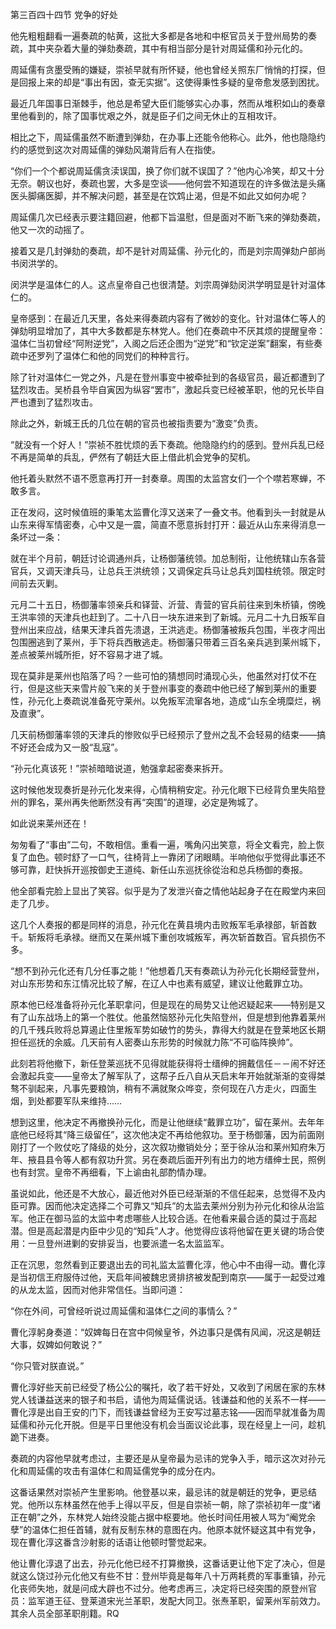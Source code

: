 

第三百四十四节 党争的好处

他先粗粗翻看一遍奏疏的帖黄，这批大多都是各地和中枢官员关于登州局势的奏疏，其中夹杂着大量的弹劾奏疏，其中有相当部分是针对周延儒和孙元化的。

周延儒有贪墨受贿的嫌疑，崇祯早就有所怀疑，他也曾经关照东厂悄悄的打探，但是回报上来的却是“事出有因，查无实据”。这使得秉性多疑的皇帝愈发感到困扰。

最近几年国事日渐棘手，他总是希望大臣们能够实心办事，然而从堆积如山的奏章里他看到的，除了国事忧艰之外，就是臣子们之间无休止的互相攻讦。

相比之下，周延儒虽然不断遭到弹劾，在办事上还能令他称心。此外，他也隐隐约约的感觉到这次对周延儒的弹劾风潮背后有人在指使。

“你们一个个都说周延儒贪渎误国，换了你们就不误国了？”他内心冷笑，却又十分无奈。朝议也好，奏疏也罢，大多是空谈――他何尝不知道现在的许多做法是头痛医头脚痛医脚，并不解决问题，甚至是在饮鸩止渴，但是不如此又如何办呢？

周延儒几次已经表示要注籍回避，他都下旨温慰，但是面对不断飞来的弹劾奏疏，他又一次的动摇了。

接着又是几封弹劾的奏疏，却不是针对周延儒、孙元化的，而是刘宗周弹劾户部尚书闵洪学的。

闵洪学是温体仁的人。这点皇帝自己也很清楚。刘宗周弹劾闵洪学明显是针对温体仁的。

皇帝感到：在最近几天里，各处来得奏疏内容有了微妙的变化。针对温体仁等人的弹劾明显增加了，其中大多数都是东林党人。他们在奏疏中不厌其烦的提醒皇帝：温体仁当初曾经“阿附逆党”，入阁之后还企图为“逆党”和“钦定逆案”翻案，有些奏疏中还罗列了温体仁和他的同党们的种种言行。

除了针对温体仁一党之外，凡是在登州事变中被牵扯到的各级官员，最近都遭到了猛烈攻击。吴桥县令毕自寅因为纵容“罢市”，激起兵变已经被革职，他的兄长毕自严也遭到了猛烈攻击。

除此之外，新城王氏的几位在朝的官员也被指责要为“激变”负责。

“就没有一个好人！”崇祯不胜忧烦的丢下奏疏。他隐隐约约的感到。登州兵乱已经不再是简单的兵乱，俨然有了朝廷大臣上借此机会党争的契机。

他托着头默然不语不愿意再打开一封奏章。周围的太监宫女们一个个噤若寒蝉，不敢多言。

正在发闷，这时候值班的秉笔太监曹化淳又送来了一叠文书。他看到头一封就是从山东来得军情密奏，心中又是一震，简直不愿意拆封打开：最近从山东来得消息一条坏过一条：

就在半个月前，朝廷讨论调通州兵，让杨御藩统领。加总制衔，让他统辖山东各营官兵，又调天津兵马，让总兵王洪统领；又调保定兵马让总兵刘国柱统领。限定时间前去灭剿。

元月二十五日，杨御藩率领亲兵和铎营、沂营、青营的官兵前往来到朱桥镇，傍晚王洪率领的天津兵也赶到了。二十八日一块东进来到了新城。元月二十九日叛军自登州出来应战，结果天津兵首先溃退，王洪逃走。杨御藩被叛兵包围，半夜才闯出包围圈逃到了莱州，手下将兵西散逃走。杨御藩只带着三百名亲兵逃到莱州城下，差点被莱州城所拒，好不容易才进了城。

现在莫非是莱州也陷落了吗？一些可怕的猜想同时涌现心头，他虽然对打仗不在行，但是这些天来雪片般飞来的关于登州事变的奏疏中他已经了解到莱州的重要性，孙元化上奏疏说准备死守莱州。以免叛军流窜各地，造成“山东全境糜烂，祸及直隶”。

几天前杨御藩率领的天津兵的惨败似乎已经预示了登州之乱不会轻易的结束――搞不好还会成为又一股“乱寇”。

“孙元化真该死！”崇祯暗暗说道，勉强拿起密奏来拆开。

这时候他发现奏折是孙元化发来得，心情稍稍安定。孙元化眼下已经背负里失陷登州的罪名，莱州再失他断然没有再“突围”的道理，必定是殉城了。

如此说来莱州还在！

匆匆看了“事由”二句，不敢相信。重看一遍，嘴角闪出笑意，将全文看完，脸上恢复了血色。顿时舒了一口气，往椅背上一靠闭了闭眼睛。半响他似乎觉得此事还不够可靠，赶快拆开巡按御史王道纯、新任山东巡抚徐從治和总兵杨御的奏报。

他全部看完脸上显出了笑容。似乎是为了发泄兴奋之情他站起身子在在殿堂内来回走了几步。

这几个人奏报的都是同样的消息，孙元化在黄县境内击败叛军毛承禄部，斩首数千。斩叛将毛承禄。继而又在莱州城下重创攻城叛军，再次斩首数百。官兵损伤不多。

“想不到孙元化还有几分任事之能！”他想着几天有奏疏认为孙元化长期经营登州，对山东形势和东江情况比较了解，在辽人中也素有威望，建议让他戴罪立功。

原本他已经准备将孙元化革职拿问，但是现在的局势又让他迟疑起来――特别是又有了山东战场上的第一个胜仗。他虽然恼怒孙元化失陷登州，但是想到他靠着莱州的几千残兵败将总算遏止住里叛军势如破竹的势头，靠得大约就是在登莱地区长期担任巡抚的余威。几天前有人密奏山东形势的时候就力陈“不可临阵换帅”。

此刻若将他撤下，新任登莱巡抚不见得就能获得将士缙绅的拥戴信任－－闹不好还会激起兵变――皇帝太了解军队了，这帮子丘八自从天启末年开始就渐渐的变得桀骜不驯起来，凡事先要粮饷，稍有不满就聚众哗变，奈何现在八方走火，四面生烟，到处都要军队来维持……

想到这里，他决定不再撤换孙元化，而是让他继续“戴罪立功”，留在莱州。去年年底他已经将其“降三级留任”，这次他决定不再给他叙功。至于杨御藩，因为前面刚刚打了一个败仗吃了降级的处分，这次叙功撤销处分；至于徐从治和莱州知府朱万年、掖县县令等人都有叙功升赏。另在奏疏后面开列有出力的地方缙绅士民，照例也有封赏。皇帝不再细看，下上谕由礼部酌情办理。

虽说如此，他还是不大放心，最近他对外臣已经渐渐的不信任起来，总觉得不及内臣可靠。因而他决定选择二个可靠又“知兵”的太监去莱州分别为孙元化和徐从治监军。他正在御马监的太监中考虑哪些人比较合适。在他看来最合适的莫过于高起潜。但是高起潜是内臣中少见的“知兵”人才。他觉得应该将他留在更关键的场合使用：一旦登州进剿的安排妥当，也要派遣一名太监监军。

正在沉思，忽然看到正要退出去的司礼监太监曹化淳，他心中不由得一动。曹化淳是当初信王府服侍过他，天启年间被魏忠贤排挤被发配到南京――属于一起受过难的从龙太监，因而对他非常信任。当即问道：

“你在外间，可曾经听说过周延儒和温体仁之间的事情么？”

曹化淳躬身奏道：“奴婢每日在宫中伺候皇爷，外边事只是偶有风闻，况这是朝廷大事，奴婢如何敢说？”

“你只管对朕直说。”

曹化淳好些天前已经受了杨公公的嘱托，收了若干好处，又收到了闲居在家的东林党人钱谦益送来的银子和书启，请他为周延儒说话。钱谦益和他的关系不一样――曹化淳是出自王安的门下，而钱谦益曾经为王安写过墓志铭――因而早就准备为周延儒和孙元化开脱。但是平日里他没有机会当面议论此事，现在经皇上一问，趁机跪下进奏。

奏疏的内容他早就考虑过，主要还是从皇帝最为忌讳的党争入手，暗示这次对孙元化和周延儒的攻击有温体仁和周延儒党争的成分在内。

这番话果然对崇祯产生里影响。他登基以来，最忌讳的就是朝廷的党争，更忌结党。他所以东林虽然在他手上得以平反，但是自崇祯一朝，除了崇祯初年一度“诸正在朝”之外，东林党人始终没能占据中枢要地。他长时间任用被人骂为“阉党余孽”的温体仁担任首辅，就有反制东林的意图在内。他原本就怀疑这其中有党争，现在曹化淳这番含沙射影的话语让他顿时警觉起来。

他让曹化淳退了出去，孙元化他已经不打算撤换，这番话更让他下定了决心，但是就这么饶过孙元化他又有些不甘：登州毕竟是每年八十万两耗费的军事重镇，孙元化丧师失地，就是问成大辟也不过分。他考虑再三，决定将已经突围的原登州官员：监军道王征、登莱道宋光兰革职，发配大同卫。张焘革职，留莱州军前效力。其余人员全部革职削籍。RQ

